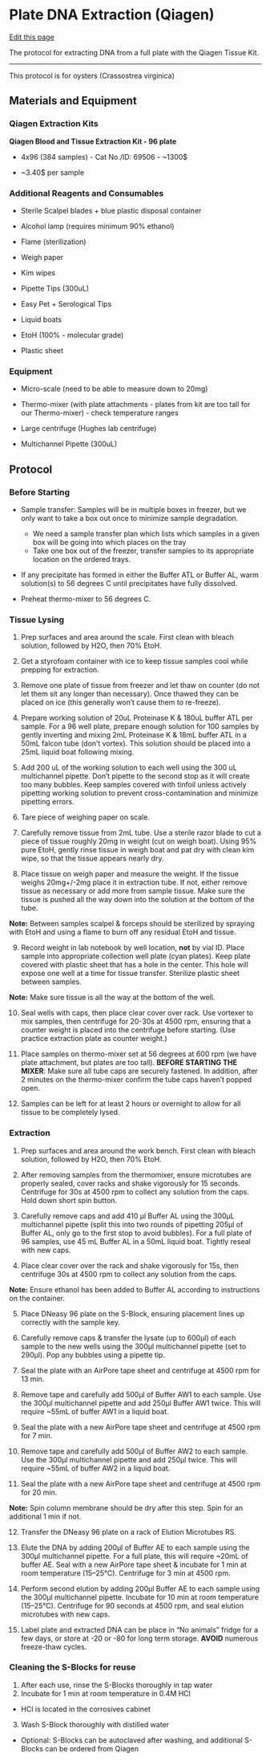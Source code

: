 # Plate DNA Extraction (Qiagen)

[Edit this page](https://github.com/DrK-Lo/lotterhoslabprotocols/edit/main/molecprot_dnaextractionqiagenplate.qmd)

The protocol for extracting DNA from a full plate with the Qiagen Tissue Kit.

------------------------------------------------------------------------

This protocol is for oysters (Crassostrea virginica)

## **Materials and Equipment** {.unnumbered}

### **Qiagen Extraction Kits** {.unnumbered}

**Qiagen Blood and Tissue Extraction Kit - 96 plate**

-   4x96 (384 samples) - Cat No./ID: 69506 - \~1300\$

-   \~3.40\$ per sample

### **Additional Reagents and Consumables** {.unnumbered}

-   Sterile Scalpel blades + blue plastic disposal container

-   Alcohol lamp (requires minimum 90% ethanol)

-   Flame (sterilization)

-   Weigh paper

-   Kim wipes

-   Pipette Tips (300uL)

-   Easy Pet + Serological Tips

-   Liquid boats

-   EtoH (100% - molecular grade)

-   Plastic sheet

### **Equipment** {.unnumbered}

-   Micro-scale (need to be able to measure down to 20mg)

-   Thermo-mixer (with plate attachments - plates from kit are too tall for our Thermo-mixer) - check temperature ranges

-   Large centrifuge (Hughes lab centrifuge)

-   Multichannel Pipette (300uL)

## **Protocol** {.unnumbered}

### **Before Starting** {.unnumbered}

-   Sample transfer: Samples will be in multiple boxes in freezer, but we only want to take a box out once to minimize sample degradation.
    - We need a sample transfer plan which lists which samples in a given box will be going into which places on the tray
    - Take one box out of the freezer, transfer samples to its appropriate location on the ordered trays.

-   If any precipitate has formed in either the Buffer ATL or Buffer AL, warm solution(s) to 56 degrees C until precipitates have fully dissolved.

-   Preheat thermo-mixer to 56 degrees C.

### **Tissue Lysing** {.unnumbered}

1.  Prep surfaces and area around the scale. First clean with bleach solution, followed by H2O, then 70% EtoH.

2.  Get a styrofoam container with ice to keep tissue samples cool while prepping for extraction. 

3.  Remove one plate of tissue from freezer and let thaw on counter (do not let them sit any longer than necessary). Once thawed they can be placed on ice (this generally won't cause them to re-freeze).

4. Prepare working solution of 20uL Proteinase K & 180uL buffer ATL per sample. For a 96 well plate, prepare enough solution for 100 samples by gently inverting and mixing 2mL Proteinase K & 18mL buffer ATL in a 50mL falcon tube (don't vortex). This solution should be placed into a 25mL liquid boat following mixing.

5. Add 200 uL of the working solution to each well using the 300 uL multichannel pipette. Don't pipette to the second stop as it will create too many bubbles. Keep samples covered with tinfoil unless actively pipetting working solution to prevent cross-contamination and minimize pipetting errors.

6.  Tare piece of weighing paper on scale.

7.  Carefully remove tissue from 2mL tube. Use a sterile razor blade to cut a piece of tissue roughly 20mg in weight (cut on weigh boat). Using 95% pure EtoH, gently rinse tissue in weigh boat and pat dry with clean kim wipe, so that the tissue appears nearly dry.

8.  Place tissue on weigh paper and measure the weight. If the tissue weighs 20mg+/-2mg place it in extraction tube. If not, either remove tissue as necessary or add more from sample tissue. Make sure the tissue is pushed all the way down into the solution at the bottom of the tube.

**Note:** Between samples scalpel & forceps should be sterilized by spraying with EtoH and using a flame to burn off any residual EtoH and tissue.

9.  Record weight in lab notebook by well location, **not** by vial ID. Place sample into appropriate collection well plate (cyan plates). Keep plate covered with plastic sheet that has a hole in the center. This hole will expose one well at a time for tissue transfer. Sterilize plastic sheet between samples.

**Note:** Make sure tissue is all the way at the bottom of the well. 

10.  Seal wells with caps, then place clear cover over rack. Use vortexer to mix samples, then centrifuge for 20-30s at 4500 rpm, ensuring that a counter weight is placed into the centrifuge before starting. (Use practice extraction plate as counter weight.)

11.  Place samples on thermo-mixer set at 56 degrees at 600 rpm (we have plate attachment, but plates are too tall). **BEFORE STARTING THE MIXER**: Make sure all tube caps are securely fastened. In addition, after 2 minutes on the thermo-mixer confirm the tube caps haven't popped open.

12.  Samples can be left for at least 2 hours or overnight to allow for all tissue to be completely lysed.

### **Extraction** {.unnumbered}

1.  Prep surfaces and area around the work bench. First clean with bleach solution, followed by H2O, then 70% EtoH.

2.  After removing samples from the thermomixer, ensure microtubes are properly sealed, cover racks and shake vigorously for 15 seconds. Centrifuge for 30s at 4500 rpm to collect any solution from the caps. Hold down short spin button.

3.  Carefully remove caps and add 410 μl Buffer AL using the 300μL multichannel pipette (split this into two rounds of pipetting 205μl of Buffer AL, only go to the first stop to avoid bubbles). For a full plate of 96 samples, use 45 mL Buffer AL in a 50mL liquid boat. Tightly reseal with new caps.

4.  Place clear cover over the rack and shake vigorously for 15s, then centrifuge 30s at 4500 rpm to collect any solution from the caps. 

**Note:** Ensure ethanol has been added to Buffer AL according to instructions on the container.

5.  Place DNeasy 96 plate on the S-Block, ensuring placement lines up correctly with the sample key.

6.  Carefully remove caps & transfer the lysate (up to 600μl) of each sample to the new wells using the 300μl multichannel pipette (set to 290μl). Pop any bubbles using a  pipette tip.

7.  Seal the plate with an AirPore tape sheet and centrifuge at 4500 rpm for 13 min.

8.  Remove tape and carefully add 500μl of Buffer AW1 to each sample. Use the 300μl multichannel pipette and add 250μl Buffer AW1 twice. This will require ~55mL of buffer AW1 in a liquid boat.

9.  Seal the plate with a new AirPore tape sheet and centrifuge at 4500 rpm for 7 min. 

10.  Remove tape and carefully add 500μl of Buffer AW2 to each sample. Use the 300μl multichannel pipette and add 250μl twice. This will require ~55mL of buffer AW2 in a liquid boat.

11. Seal the plate with a new AirPore tape sheet and centrifuge at 4500 rpm for 20 min. 

**Note:** Spin column membrane should be dry after this step. Spin for an additional 1 min if not.

12.  Transfer the DNeasy 96 plate on a rack of Elution Microtubes RS.

13.  Elute the DNA by adding 200μl of Buffer AE to each sample using the 300μl multichannel pipette. For a full plate, this will require ~20mL of buffer AE. Seal with a new AirPore tape sheet & incubate for 1 min at room temperature (15--25°C). Centrifuge for 3 min at 4500 rpm.

14.  Perform second elution by adding 200μl Buffer AE to each sample using the 300μl multichannel pipette. Incubate for 10 min at room temperature (15--25°C). Centrifuge for 90 seconds at 4500 rpm, and seal elution microtubes with new caps.

15.  Label plate and extracted DNA can be place in "No animals" fridge for a few days, or store at -20 or -80 for long term storage. **AVOID** numerous freeze-thaw cycles.

### **Cleaning the S-Blocks for reuse** {.unnumbered}
1. After each use, rinse the S-Blocks thoroughly in tap water
2. Incubate for 1 min at room temperature in 0.4M HCl
- HCl is located in the corrosives cabinet
3. Wash S-Block thoroughly with distilled water
- Optional: S-Blocks can be autoclaved after washing, and additional S-Blocks can be ordered from Qiagen

